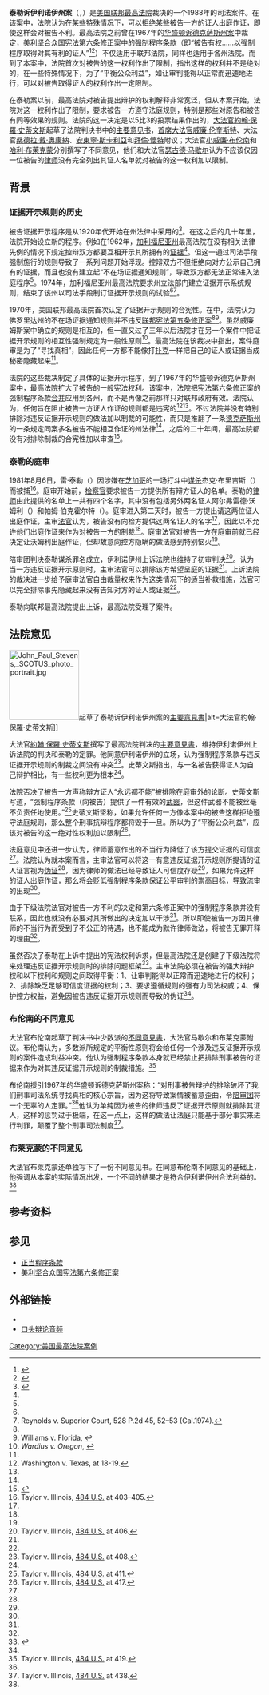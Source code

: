 {{NoteTA
|1=zh-hans:强制程序;zh-hant:強制程序;
}}
{{Infobox SCOTUS case
  |Litigants=泰勒诉伊利诺伊州案<br>{{lang|en|Taylor v. Illinois}}
  |ArgueDate=10月7日
  |ArgueYear=1987年
  |DecideDate=1月25日
  |DecideYear=1988年
  |FullName=雷·泰勒诉伊利诺伊州<br>{{lang|en|Ray Taylor v. State of Illinois}}
  |USVol=484
  |USPage=400
  |Citation=484 U.S. 400, 108 S. Ct. 646, 98 L. Ed. 2d 798, 1988 U.S.
  |Prior= {{lang|en|Conviction affirmed, 141 Ill.App.3d 839, 491 N.E.2d 3 (1986); leave to appeal denied, unreported (Ill., 1987), certiorari granted, 479 U.S. 1063 (1987)}}
  |Subsequent=
  |Holding=案件开庭审理后，拒绝让一位未公开证人做罪的做法并没有侵犯[[强制程序条款|强制程序条款]]下规定的被告取得对其有利证人的权利。维持伊利诺伊州上诉法院判决。
  |SCOTUS=1986-1987
  |Majority=[[約翰·保羅·史蒂文斯|史蒂文斯]]
  |JoinMajority=[[威廉·伦奎斯特|伦奎斯特]]、[[桑德拉·戴·奧康納|奥康纳]]、[[安東寧·斯卡利亞|斯卡利亞]]、[[拜倫·懷特|怀特]]
  |Dissent=[[小威廉·布伦南|布伦南]]
  |JoinDissent=[[瑟古德·马歇尔|马歇尔]]、[[哈利·布萊克蒙|布莱克蒙]]
  |Dissent2=布莱克蒙
  |NotParticipating=[[劉易斯·鮑威爾|鲍威尔]]
  |LawsApplied=[[强制程序条款|强制程序条款]]
}}

'''泰勒诉伊利诺伊州案'''（{{lang-en|Taylor v. Illinois}}，{{ussc|484|400|1988}}）是[[美国最高法院|美国联邦最高法院]]裁决的一个1988年的司法案件。在该案中，法院认为在某些特殊情况下，可以拒绝某些被告一方的证人出庭作证，即使这样会对被告不利。最高法院之前曾在1967年的[[华盛顿诉德克萨斯州案|华盛顿诉德克萨斯州案]]中裁定，[[美利坚合众国宪法第六条修正案|美利坚合众国宪法第六条修正案]]中的[[强制程序条款|强制程序条款]]（即“被告有权……以强制程序取得对其有利的证人”<ref>{{cite book |title=美国宪政历程：影响美国的25个司法大案 |first1=东来 |last1=任 |first2=伟 |last2=陈 |first3=雪峰 |last3=白 |first4=Charles J. |last4=McClain |publisher=中国法制出版社 |isbn=7-80182-138-6 |page=571|date=2004年1月}}</ref><ref>{{cite book |first=道揆 |last=李 |title=美国政府和美国政治（下册） |publisher=商务印书馆 |year=1999 |pages=775-799}}</ref>）不仅适用于联邦法院，同样也适用于各州法院。而到了本案中，法院首次对被告的这一权利作出了限制，指出这样的权利并不是绝对的，在一些特殊情况下，为了“平衡公众利益”，如让审判能得以正常而迅速地进行，可以对被告取得证人的权利作出一定限制。

在泰勒案以前，最高法院对被告提出辩护的权利解释非常宽泛，但从本案开始，法院对这一权利作出了限制，要求被告一方遵守法庭规则，特别是那些对原告和被告有同等效果的规则。法院的这一决定是以5比3的投票结果作出的，[[美国联邦最高法院大法官|大法官]][[約翰·保羅·史蒂文斯|約翰·保羅·史蒂文斯]]起草了法院判决书中的[[主要意见书|主要意见书]]，[[美国首席大法官|首席大法官]][[威廉·伦奎斯特|威廉·伦奎斯特]]、大法官[[桑德拉·戴·奧康納|桑德拉·戴·奧康納]]、[[安東寧·斯卡利亞|安東寧·斯卡利亞]]和[[拜倫·懷特|拜倫·懷特]]附议；大法官[[小威廉·布伦南|小威廉·布伦南]]和[[哈利·布萊克蒙|哈利·布萊克蒙]]分别撰写了不同意见，他们和大法官[[瑟古德·马歇尔|瑟古德·马歇尔]]认为不应该仅因一位被告的[[律师|律师]]没有完全列出其证人名单就对被告的这一权利加以限制。

== 背景 ==
=== 证据开示规则的历史 ===
被告证据开示程序是从1920年代开始在州法律中采用的<ref name="Atkinson">{{cite journal |title=Discovery Sanctions against the Criminal Defendant: Preclusion, Judicial Discretion and Truth-Seeking |journal=Pace Law Review |year=1994 |last=Atkinson |first=Matthew R. |volume=14 |issue=2 |pages=597–631 |url=http://digitalcommons.pace.edu/cgi/viewcontent.cgi?article=1388&context=plr |accessdate=2013-11-06 |archive-date=2020-08-18 |archive-url=https://web.archive.org/web/20200818181819/https://digitalcommons.pace.edu/cgi/viewcontent.cgi?article=1388&context=plr |dead-url=no }}</ref>{{rp|599}}。在这之后的几十年里，法院开始设立新的程序。例如在1962年，[[加利福尼亚州|加利福尼亚州]]最高法院在没有相关法律先例的情况下规定控辩双方都要互相开示其所拥有的[[证据|证据]]<ref name="Atkinson" />{{rp|599-600}}。但这一通过司法手段强制施行的规则导致了一系列问题开始浮现。控辩双方不但拒绝向对方公示自己拥有的证据，而且也没有建立起“不在场证据通知规则”，导致双方都无法正常进入法庭程序<ref name="Atkinson" />{{rp|599-600}}。1974年，加利福尼亚州最高法院要求州立法部门建立证据开示系统规则，结束了该州以司法手段制订证据开示规则的试验<ref name="Atkinson" />{{rp|600}}<ref>Reynolds v. Superior Court, 528  P.2d 45, 52–53  (Cal.1974).</ref>。

1970年，美国联邦最高法院首次认定了证据开示规则的合宪性。在{{link-en|威廉姆斯诉佛罗里达州案|Williams v. Florida}}中，法院认为佛罗里达州的不在场证据通知规则并不违反[[美利坚合众国宪法第五条修正案|联邦宪法第五条修正案]]<ref name="Atkinson" />{{rp|600-601}}<ref>Williams v. Florida, {{ussc|399|78|1970}}</ref>。虽然威廉姆斯案中确立的规则是相互的，但一直又过了三年以后法院才在另一个案件中把证据开示规则的相互性强制规定为一般性原则<ref>''Wardius v. Oregon'', {{ussc|412|470|1973}}</ref>。最高法院在该裁决中指出，案件庭审是为了“寻找真相”，因此任何一方都不能像打[[扑克|扑克]]一样把自己的证人或证据当成秘密隐藏起来<ref name="Atkinson" />{{rp|601}}。

法院的这些裁决制定了具体的证据开示程序，到了1967年的华盛顿诉德克萨斯州案中，最高法院扩大了被告的一般宪法权利。该案中，法院把宪法第六条修正案的强制程序条款[[合并原则|合并]]应用到各州，而不是再像之前那样只对联邦政府有效。法院认为，任何旨在阻止被告一方证人作证的规则都是违宪的<ref>Washington v. Texas, {{ussc|388|14|1967}} at 18-19.</ref><ref name="Atkinson" />{{rp|602}}。不过法院并没有特别排除对违反证据开示规则的做法加以制裁的可能性，而只是推翻了一条[[德克萨斯州|德克萨斯州]]的一条规定同案多名被告不能相互作证的州法律<ref name="Atkinson" />{{rp|602-603}}。之后的二十年间，最高法院都没有对排除制裁的合宪性加以审查<ref name="Heiderscheit">{{cite journal |title=''Taylor v. Illinois'': The New and Not – so – New Approach to Defense Witness Preclusion Sanctions for Criminal Discovery Rule Violations |journal=Georgia Law Review |year=1989 |last=Heiderscheit |first=John |volume=23 |issue=1 |url=}}</ref>{{rp|479}}。

=== 泰勒的庭审 ===
1981年8月6日，雷·泰勒（{{lang|en|Ray Taylor}}）因涉嫌在[[芝加哥|芝加哥]]的一场打斗中[[谋杀|谋杀]]杰克·布里吉斯（{{lang|en|Jack Bridges}}）而被捕<ref name="BACKGROUND">Taylor v. Illinois, [http://supreme.justia.com/us/484/400/case.html 484 U.S.] {{Wayback|url=http://supreme.justia.com/us/484/400/case.html |date=20111025161649 }} at 403–405.</ref>。庭审开始前，[[检察官|检察官]]要求被告一方提供所有辩方证人的名单。泰勒的[[律师|律师]]由此提供的名单上一共有四个名字，其中没有包括另外两名证人阿尔弗雷德·沃姆利（{{lang|en|Alfred Wormley}}）和帕姆·伯克霍尔特（{{lang|en|Pam Berkhalter}}）。庭审进入第二天时，被告一方提出请这两位证人出庭作证，主审[[法官|法官]]认为，被告没有向检方提供这两名证人的名字<ref name="Heiderscheit" />{{rp|481}}，因此以不允许他们出庭作证来作为对被告一方的制裁<ref name="BACKGROUND" />。庭审法官对被告一方在庭审前就已经决定让沃姆利出庭作证，但却故意向控方隐瞒的做法感到特别恼火<ref name="Atkinson" />{{rp|609}}。

陪审团判决泰勒谋杀罪名成立，伊利诺伊州上诉法院也维持了初审判决<ref name="APPEAL">Taylor v. Illinois, [http://supreme.justia.com/us/484/400/case.html 484 U.S.] {{Wayback|url=http://supreme.justia.com/us/484/400/case.html |date=20111025161649 }} at 406.</ref>。认为当一方违反证据开示原则时，主审法官可以排除该方希望呈庭的证据<ref name="APPEAL" />。上诉法院的裁决进一步给予庭审法官自由裁量权来作为这类情况下的适当补救措施，法官可以完全排除事先隐藏起来没有告知对方的证人或证据<ref name="Heiderscheit" />{{rp|482}}。

泰勒向联邦最高法院提出上诉，最高法院受理了案件。

== 法院意见 ==
[[File:John_Paul_Stevens,_SCOTUS_photo_portrait.jpg|140px]]起草了泰勒诉伊利诺伊州案的[[主要意見書|主要意見書]]|alt=大法官約翰·保羅·史蒂文斯]]

大法官[[約翰·保羅·史蒂文斯|約翰·保羅·史蒂文斯]]撰写了最高法院判决的[[主要意見書|主要意見書]]，维持伊利诺伊州上诉法院的判决和泰勒的定罪。他同意伊利诺伊州的立场，认为强制程序条款与违反证据开示规则的制裁之间没有冲突<ref name="STATE">Taylor v. Illinois, [http://supreme.justia.com/us/484/400/case.html 484 U.S.] {{Wayback|url=http://supreme.justia.com/us/484/400/case.html |date=20111025161649 }} at 408.</ref>。史蒂文斯指出，与一名被告获得证人为自己辩护相比，有一些权利更为根本<ref name="STATE" />。

法院否决了被告一方声称辩方证人“永远都不能”被排除在庭审外的论断。史蒂文斯写道，“强制程序条款（向被告）提供了一件有效的[[武器|武器]]，但这件武器不能被丝毫不负责任地使用。”<ref name="RIGHT">Taylor v. Illinois, [http://supreme.justia.com/us/484/400/case.html 484 U.S.] {{Wayback|url=http://supreme.justia.com/us/484/400/case.html |date=20111025161649 }} at 411.</ref>史蒂文斯坚称，如果允许任何一方像本案中的被告这样拒绝遵守法庭规则，那么整个刑事抗辩程序都将毁于一旦。所以为了“平衡公众利益”，应该对被告的这一绝对性权利加以限制<ref name="BALANCE">Taylor v. Illinois, [http://supreme.justia.com/us/484/400/case.html 484 U.S.] {{Wayback|url=http://supreme.justia.com/us/484/400/case.html |date=20111025161649 }} at 417.</ref>。

法庭意见中还进一步认为，律师蓄意作出的不当行为降低了该方提交证据的可信度<ref name="Atkinson" />{{rp|624}}。法院认为就本案而言，主审法官可以将这一有意违反证据开示规则所提请的证人证言视为[[伪证|伪证]]<ref name="Atkinson" />{{rp|620}}，因为律师的做法已经导致证人可信度存疑<ref name="Atkinson" />{{rp|620-621}}，如果允许这样的证人出庭作证，那么将会贬低强制程序条款保证公平审判的崇高目标，导致流审的出现<ref name="BALANCE" />。

由于下级法院法官对被告一方不利的决定和第六条修正案中的强制程序条款并没有联系，因此也就没有必要对其所做出的决定加以干涉<ref name="BALANCE" />。所以即使被告一方因其律师的不当行为而受到了不公正的待遇，也不能成为默许律师做法，将被告无罪开释的理由<ref name="Heiderscheit" />{{rp|502}}。

虽然否决了泰勒在上诉中提出的宪法权利诉求，但最高法院还是创建了下级法院将来处理违反证据开示规则时的排除问题框架<ref>{{cite journal |title=Sixth Amendment-Preclusion of Defense Witnesses and the Amendment's Compulsory Process Clause Right To Present A Defense |journal=The Journal of Criminal Law & Criminology |year=1988 |last=Stocker |first=John |volume=79 |issue=3 |page=840 |url= |ref=harv}}</ref>。主审法院必须在被告的强大辩护权和以下权利和规则之间取得平衡：1、让审判能得以正常而迅速地进行的权利；2、排除缺乏足够可信度证据的权利；3、要求遵循规则的强有力司法权威；4、保护控方权益，避免因被告违反证据开示规则而导致的伪证<ref name="Heiderscheit" />{{rp|485-486}}。

=== 布伦南的不同意见 ===
大法官布伦南起草了判决书中少数派的[[不同意見書|不同意見書]]，大法官马歇尔和布莱克蒙附议。布伦南认为，多数派所规定的平衡性原则将会给任何一个涉及违反证据开示规则的案件造成利益冲突。他认为强制程序条款本身就已经禁止把排除刑事被告的证据来作为对其违反证据开示规则的制裁措施。<ref name="DISSENT">Taylor v. Illinois, [http://supreme.justia.com/us/484/400/case.html 484 U.S.] {{Wayback|url=http://supreme.justia.com/us/484/400/case.html |date=20111025161649 }} at 419.</ref>

布伦南援引1967年的华盛顿诉德克萨斯州案称：“对刑事被告辩护的排除破坏了我们刑事司法系统寻找真相的核心宗旨，因为这将导致案情被蓄意歪曲，令[[陪审团|陪审团]]将一个无辜的人定罪。”<ref name="DISSENT" />他认为单纯因为被告的律师违反了证据开示原则就排除其证人，这样的惩罚过于极端，在这一点上，这样的做法让法庭只能基于部分事实来进行判罪，颠覆了整个刑事司法制度<ref name="BLACKMUN">Taylor v. Illinois, [http://supreme.justia.com/us/484/400/case.html 484 U.S.] {{Wayback|url=http://supreme.justia.com/us/484/400/case.html |date=20111025161649 }} at 438.</ref>。

=== 布莱克蒙的不同意见 ===
大法官布莱克蒙还单独写下了一份不同意见书。在同意布伦南不同意见的基础上，他强调从本案的实际情况出发，一个不同的结果才是符合伊利诺伊州合法利益的。<ref name="BLACKMUN" />

== 参考资料 ==
{{reflist|2}}

== 参见 ==
* [[正当程序条款|正当程序条款]]
* [[美利坚合众国宪法第六条修正案|美利坚合众国宪法第六条修正案]]

== 外部链接 ==
{{portal bar|法律|历史|美国}}
*{{Caselaw source
 |case=''Taylor v. Illinois'', 484 U.S. 400 (1988)
 |findlaw=http://laws.findlaw.com/us/484/400.html
 |justia=http://supreme.justia.com/us/484/400/case.html
}}
* [http://www.oyez.org/cases/1980-1989/1987/1987_86_5963 口头辩论音频] {{Wayback|url=http://www.oyez.org/cases/1980-1989/1987/1987_86_5963 |date=20150926075136 }}

{{US6thAmendment}}
{{Good article}}

[[Category:美国最高法院案例|Category:美国最高法院案例]]